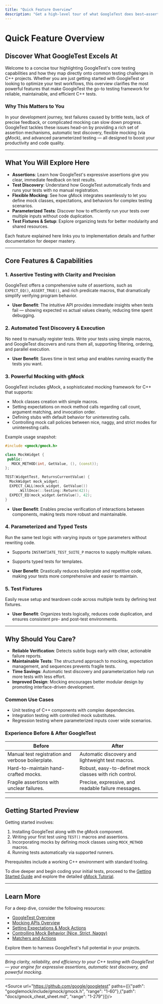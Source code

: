 ```yaml
---
title: "Quick Feature Overview"
description: "Get a high-level tour of what GoogleTest does best—assertions, test discovery, flexible mocking, parameterized tests, and more. Quickly map features to the types of testing challenges they address, with pointers to where each feature is implemented or documented."
---
```


# Quick Feature Overview

## Discover What GoogleTest Excels At

Welcome to a concise tour highlighting GoogleTest's core testing capabilities and how they map directly onto common testing challenges in C++ projects. Whether you are just getting started with GoogleTest or looking to optimize your test workflows, this overview clarifies the most powerful features that make GoogleTest the go-to testing framework for reliable, maintainable, and efficient C++ tests.

### Why This Matters to You
In your development journey, test failures caused by brittle tests, lack of precise feedback, or complicated mocking can slow down progress. GoogleTest tackles these issues head-on by providing a rich set of assertion mechanisms, automatic test discovery, flexible mocking (via gMock), and advanced parameterized testing — all designed to boost your productivity and code quality.

---

## What You Will Explore Here

- **Assertions**: Learn how GoogleTest's expressive assertions give you clear, immediate feedback on test results.
- **Test Discovery**: Understand how GoogleTest automatically finds and runs your tests with no manual registration.
- **Flexible Mocking**: See how gMock integrates seamlessly to let you define mock classes, expectations, and behaviors for complex testing scenarios.
- **Parameterized Tests**: Discover how to efficiently run your tests over multiple inputs without code duplication.
- **Test Fixtures & Setup**: Explore organizing tests for better modularity and shared resources.

Each feature explained here links you to implementation details and further documentation for deeper mastery.

---

## Core Features & Capabilities

### 1. Assertive Testing with Clarity and Precision
GoogleTest offers a comprehensive suite of assertions, such as `EXPECT_EQ()`, `ASSERT_TRUE()`, and rich predicate macros, that dramatically simplify verifying program behavior.

- **User Benefit**: The intuitive API provides immediate insights when tests fail — showing expected vs actual values cleanly, reducing time spent debugging.

### 2. Automated Test Discovery & Execution
No need to manually register tests. Write your tests using simple macros, and GoogleTest discovers and runs them all, supporting filtering, ordering, and parallel execution.

- **User Benefit**: Saves time in test setup and enables running exactly the tests you want.

### 3. Powerful Mocking with gMock
GoogleTest includes gMock, a sophisticated mocking framework for C++ that supports:

- Mock classes creation with simple macros.
- Setting expectations on mock method calls regarding call count, argument matching, and invocation order.
- Defining stubs with default behavior for uninteresting calls.
- Controlling mock call policies between nice, naggy, and strict modes for uninteresting calls.

Example usage snapshot:
```cpp
#include <gmock/gmock.h>

class MockWidget {
 public:
   MOCK_METHOD(int, GetValue, (), (const));
};

TEST(WidgetTest, ReturnsCurrentValue) {
  MockWidget mock_widget;
  EXPECT_CALL(mock_widget, GetValue())
      .WillOnce(::testing::Return(42));
  EXPECT_EQ(mock_widget.GetValue(), 42);
}
```
- **User Benefit**: Enables precise verification of interactions between components, making tests more robust and maintainable.

### 4. Parameterized and Typed Tests
Run the same test logic with varying inputs or type parameters without rewriting code.

- Supports `INSTANTIATE_TEST_SUITE_P` macros to supply multiple values.
- Supports typed tests for templates.

- **User Benefit**: Drastically reduces boilerplate and repetitive code, making your tests more comprehensive and easier to maintain.

### 5. Test Fixtures
Easily reuse setup and teardown code across multiple tests by defining test fixtures.

- **User Benefit**: Organizes tests logically, reduces code duplication, and ensures consistent pre- and post-test environments.

---

## Why Should You Care?

- **Reliable Verification**: Detects subtle bugs early with clear, actionable failure reports.
- **Maintainable Tests**: The structured approach to mocking, expectation management, and sequences prevents fragile tests.
- **Time Savings**: Automatic test discovery and parameterization help run more tests with less effort.
- **Improved Design**: Mocking encourages better modular design by promoting interface-driven development.

### Common Use Cases
- Unit testing of C++ components with complex dependencies.
- Integration testing with controlled mock substitutes.
- Regression testing where parameterized inputs cover wide scenarios.

### Experience Before & After GoogleTest
| Before | After |
|--------|-------|
| Manual test registration and verbose boilerplate. | Automatic discovery and lightweight test macros. |
| Hard-to-maintain hand-crafted mocks. | Robust, easy-to-definet mock classes with rich control. |
| Fragile assertions with unclear failures. | Precise, expressive, and readable failure messages. |


---

## Getting Started Preview

Getting started involves:

1. Installing GoogleTest along with the gMock component.
2. Writing your first test using `TEST()` macros and assertions.
3. Incorporating mocks by defining mock classes using `MOCK_METHOD` macros.
4. Running tests automatically via supported runners.

Prerequisites include a working C++ environment with standard tooling.

To dive deeper and begin coding your initial tests, proceed to the [Getting Started Guide](https://google.github.io/googletest/quickstart-cmake.html) and explore the detailed [gMock Tutorial](https://google.github.io/googletest/gmock_for_dummies.html).

---

## Learn More

For a deep dive, consider the following resources:
- [GoogleTest Overview](overview/product-intro-core-value/what-is-googletest)
- [Mocking APIs Overview](api-reference/mocking-apis/mock-classes-methods)
- [Setting Expectations & Mock Actions](api-reference/mocking-apis/mock-expectations-actions)
- [Controlling Mock Behavior (Nice, Strict, Naggy)](api-reference/mocking-apis/nice-strict-mocks)
- [Matchers and Actions](api-reference/matchers-actions/argument-matchers)

Explore them to harness GoogleTest's full potential in your projects.

---

_Bring clarity, reliability, and efficiency to your C++ testing with GoogleTest — your engine for expressive assertions, automatic test discovery, and powerful mocking._

---

<Source url="https://github.com/google/googletest" paths={[{"path": "googlemock/include/gmock/gmock.h", "range": "1-60"},{"path": "docs/gmock_cheat_sheet.md", "range": "1-279"}]}/>